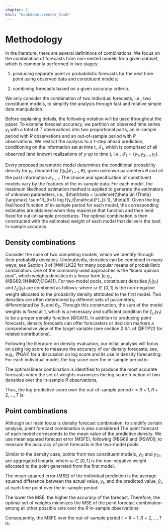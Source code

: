 ```yaml
---
chapter: 2
knit: "bookdown::render_book"
---
```


# Methodology {#method}

In the literature, there are several definitions of combinations. We focus on the combination of forecasts from non-nested models for a given dataset, which is commonly performed in two stages:

1. producing separate point or probabilistic forecasts for the next time point using observed data and constituent models;

2. combining forecasts based on a given accuracy criteria.  

We only consider the combination of two individual forecasts, i.e., two constituent models, to simplify the analysis through fast and relative simple data manipulation.  



Before explaining details, the following notation will be used throughout the paper. To examine forecast accuracy, we partition on observed time series $y_t$ with a total of $T$ observations into two proportional parts, an in-sample period with $R$ observations and an out-of-sample period with $P$ observations. We restrict the analysis to a 1-step ahead prediction, conditioning on the information set at time t, $\mathcal{F}_t$, which is comprised of all observed (and known) realizations of $y$ up to time t, i.e., $\mathcal{F}_t = \{y_1, y_2, .., y_t\}$.

Every proposed parametric model determines the conditional probability density for $y_t$, denoted by $f(y_t|\mathcal{F}_{t-1}, \theta)$, given unknown parameters $\theta$ and all the past information $\mathcal{F}_{t-1}$. The choice and specification of constituent models vary by the features of the in-sample data. For each model, the maximum likelihood estimation method is applied to generate the estimators of unknown parameters, i.e., $\hat\theta = \underset{\theta \in \Theta}{\arg\max} \sum^R_{t=1} log f(y_t|\mathcal{F}_{t-1}, \theta)$. Given the log likelihood function of in-sample period for each model, the corresponding estimates are obtained when they maximize that function and then held fixed for out-of-sample procedures. The optimal combination is then constructed with the estimated weight of each model that delivers the best in-sample accuracy.



## Density combinations

\subsection*{Linear pooling}

Consider the case of two competing models, which we identify through their probability densities. Undoubtedly, densities can be combined in many ways; see Section 3 of @WHLK22 for many popular means of probabilistic combination. One of the commonly used approaches is the "linear opinion pool", which weights densities in a linear form [e.g., @BG69;@HM07;@GA11]. For two-model pools, constituent densities $f_1(y_t)$ and $f_2(y_t)$ are combined as follows:
\begin{equation*}
f_{\omega}(y_t) = \omega \ f_1(y_t | \mathcal{F}_{t-1}, \theta_{1}) + (1-\omega) f_2(y_t | \mathcal{F}_{t-1}, \theta_{2}),
\end{equation*}
where $\omega \in [0,1]$ is the non-negative weight allocated to the probability density attributed to the first model. Two densities are often determined by different sets of parameters, differentiated by $\theta_{1}$ and $\theta_{2}$. Through this construction, the sum of the model weights is fixed at 1, which is a necessary and sufficient condition for $f_{\omega}(y_t)$ to be a proper density function [@GA11]. In addition to producing point forecasts, density forecasts can offer forecasters or decision markers a comprehensive view of the target variable (see section 2.6.1. of @FTP22 for related contributions).



\subsection*{Log scoring rules}

Following the literature on density evaluation, our initial analysis will focus on using log score to measure the accuracy of our density forecasts; see, e.g., @GA11 for a discussion on log score and its use in density forecasting. For each individual model, the log score over the in-sample period is:  
\begin{equation*}
LS = \sum^R_{t=1} log \ \hat f(y_t| \mathcal{F}_{t-1}, \hat\theta).
\end{equation*}

The optimal linear combination is identified to produce the most accurate forecasts when the set of weights maximizes the log score function of two densities over the in-sample $R$ observations,
\begin{equation}
\label{eqn:LS2}
\hat{\omega}_{\text{opt}} =  \underset{\omega \in [0,1]}{\arg\max} \sum^R_{t=1} log \Big[ \omega \ \hat f_1(y_t| \mathcal{F}_{t-1}, \hat\theta_{1}) + (1-\omega) \ \hat f_2(y_t| \mathcal{F}_{t-1}, \hat\theta_{2})\Big].
\end{equation}

Thus, the log predictive score over the out-of-sample period $t = R+1, R+2, \dots, T$ is:
\begin{equation}
\label{eqn:LS3}
LPS = \sum^T_{t = R+1} log \Big[ \hat{\omega}_{\text{opt}} \ \hat f_1(y_t| \mathcal{F}_{t-1}, \hat\theta_{1}) + (1- \hat{\omega}_{\text{opt}}) \ \hat f_2(y_t| \mathcal{F}_{t-1}, \hat\theta_{2})\Big].
\end{equation}

\vspace{1cm}

## Point combinations

Although our main focus is density forecast combination, to simplify certain analysis, point forecast combination is also considered The point forecast of each model corresponds to the mean value of the predictive density. We use mean squared forecast error (MSFE), following @BG69 and @SW09, to measure the accuracy of point forecasts in the two-model pools.

\subsection*{Linear combination}

Similar to the density case, points from two constituent models, $y_{1t}$ and $y_{2t}$, are aggregated linearly:
\begin{equation*}
y_t({\omega}) = \omega \ y_{1t} + (1-\omega) \ y_{2t},
\end{equation*}
where $\omega\in [0,1]$ is the non-negative weight allocated to the point generated from the first model.



\subsection*{Mean squared forecast error}

The mean squared error (MSE) of the individual prediction is the average squared difference between the actual value, $y_t$, and the predicted value, $\hat y_t$, at each time point over the in-sample period:
\begin{equation*}
MSE = \frac{1}{R} \sum^R_{t=1} (y_t - \hat y_t)^2.
\end{equation*}  

The lower the MSE, the higher the accuracy of the forecast. Therefore, the optimal set of weights minimizes the MSE of the point forecast combination among all other possible sets over the $R$ in-sample observations:
\begin{equation*}
\hat{\omega}_{\text{opt}} = \underset{\omega \in [0,1]}{\arg\min} \frac{1}{R} \sum^R_{t=1} \Big[y_t - (\omega \ \hat y_{1t} + (1-\omega) \ \hat y_{2t})\Big]^2.
\end{equation*}

Consequently, the MSFE over the out-of-sample period $t = R+1, R+2, \dots, T$ is:
\begin{equation*}
MSFE = \frac{1}{P} \sum^T_{t = R+1} \Big[y_t - (\hat{\omega}_{\text{opt}} \ \hat y_{1t} + (1-\hat{\omega}_{\text{opt}}) \ \hat y_{2t}) \Big]^2.
\end{equation*}










